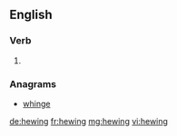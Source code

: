 ==English==

===Verb===
{{head|en}}

# {{present participle of|hew}}

===Anagrams===
* [[whinge#English|whinge]]

[[de:hewing]]
[[fr:hewing]]
[[mg:hewing]]
[[vi:hewing]]